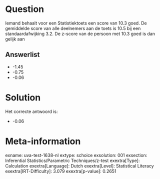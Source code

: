 Question
========

Iemand behaalt voor een Statistiektoets een score van 10.3 goed. De
gemiddelde score van alle deelnemers aan de toets is 10.5 bij een
standaardafwijking 3.2. De z-score van de persoon met 10.3 goed is dan
gelijk aan

Answerlist
----------

* -1.45
* -0.75
* -0.06

Solution
========

Het correcte antwoord is: 

* -0.06

Meta-information
================
exname: uva-test-1638-nl
extype: schoice
exsolution: 001
exsection: Inferential Statistics/Parametric Techniques/z-test
exextra[Type]: Calculation
exextra[Language]: Dutch
exextra[Level]: Statistical Literacy
exextra[IRT-Difficulty]: 3.079
exextra[p-value]: 0.2651

